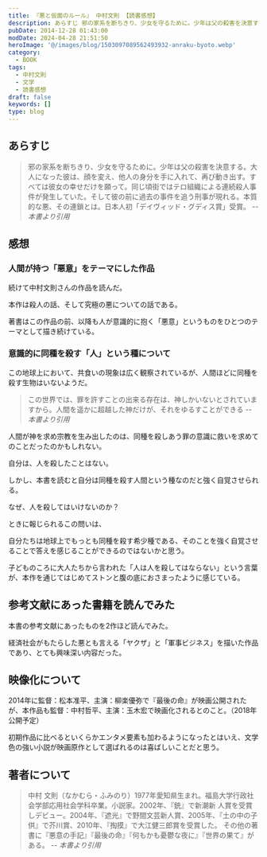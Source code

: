 ```yaml
---
title: 『悪と仮面のルール』 中村文則 【読書感想】
description: あらすじ 邪の家系を断ちきり、少女を守るために。少年は父の殺害を決意する。大人になった彼は、顔を変え、他人の身分を手に入れて、再び動き出す。すべては彼女の幸せだけを願って。同じ頃街ではテロ組織による連続殺人事件が発生していた。そして彼の前に過去の事件を追う刑事が現れる。本質的な悪、その連鎖とは。
pubDate: 2014-12-28 01:43:00
modDate: 2024-04-28 21:51:50
heroImage: '@/images/blog/1503097089562493932-anraku-byoto.webp'
category:
  - BOOK
tags:
  - 中村文則
  - 文学
  - 読書感想
draft: false
keywords: []
type: blog
---
```



## あらすじ

> 邪の家系を断ちきり、少女を守るために。少年は父の殺害を決意する。大人になった彼は、顔を変え、他人の身分を手に入れて、再び動き出す。すべては彼女の幸せだけを願って。同じ頃街ではテロ組織による連続殺人事件が発生していた。そして彼の前に過去の事件を追う刑事が現れる。本質的な悪、その連鎖とは。日本人初「デイヴィッド・グディス賞」受賞。 <cite>-- 本書より引用</cite>

## 感想

### 人間が持つ「悪意」をテーマにした作品

続けて中村文則さんの作品を読んだ。

本作は殺人の話、そして究極の悪についての話である。

著書はこの作品の前、以降も人が意識的に抱く「悪意」というものをひとつのテーマとして描き続けている。

<BlogCard
  title='『掏摸』『王国』 ＜二作品＞ 中村文則 【読書感想】'
  description='あらすじ 東京を仕事場にする天才スリ師。ある日、彼は「最悪」の男と再会する。男の名は木崎――かつて仕事をともにした闇社会に生きる男。木崎は彼にこう囁いた。 「これから三つの仕事をこなせ。失敗すれば、お前を殺す。逃げれば、あの女と子供を殺す」 　運命とはなにか、他人の人生を支配するとはどうい'
  url='https://www.neputa-note.net/2017/04/2/'
  domain='www.neputa-note.net'
/>

<BlogCard
  title='『教団Ｘ』 中村文則 【読書感想】'
  description='あらすじ 対をなし存在する「２つの集団」。ひとつは「沢渡(さわたり)」という男が教祖として君臨し、都内のマンション一棟に潜むカルト宗教であり、そこには多くの若い男女が集っている。その宗教団体は公安や警察に「教団X」と呼ばれマークされている。もうひとつは、自称アマチュア思索家「松尾正太郎」を教祖とする'
  url='https://www.neputa-note.net/2015/03/nakamura-fuminori-cult-x/'
  domain='www.neputa-note.net'
/>

### 意識的に同種を殺す「人」という種について

この地球上において、共食いの現象は広く観察されているが、人間ほどに同種を殺す生物はいないようだ。

> この世界では、罪を許すことの出来る存在は、神しかいないとされていますから。人間を遥かに超越した神だけが、それをゆるすことができる <cite>-- 本書より引用</cite>

人間が神を求め宗教を生み出したのは、同種を殺しあう罪の意識に救いを求めてのことだったのかもしれない。

自分は、人を殺したことはない。

しかし、本書を読むと自分は同種を殺す人間という種なのだと強く自覚させられる。

なぜ、人を殺してはいけないのか？

ときに報じられるこの問いは、

自分たちは地球上でもっとも同種を殺す希少種である、そのことを強く自覚させることで答えを感じることができるのではないかと思う。

子どものころに大人たちから言われた「人は人を殺してはならない」という言葉が、本作を通じてはじめてストンと腹の底におさまったように感じている。

<div class='not-prose'>
  <div data-vc_mylinkbox_id='886768402'></div>
</div>

## 参考文献にあった書籍を読んでみた

本書の参考文献にあったものを2作ほど読んでみた。

経済社会がもたらした悪とも言える「ヤクザ」と「軍事ビジネス」を描いた作品であり、とても興味深い内容だった。

<BlogCard
  title='『ヤクザマネー』 NHKヤクザマネー取材班 【読書感想】'
  description='ヤクザマネー (講談社) あらすじと感想。
2007年11月11日にＮＨＫで放送された「ヤクザマネー～社会を蝕（むしば）む闇の資金～」の取材班による取材記録。政府が進めた金融規制緩和により、投資マネーが膨れ上がり、新規上場を目指すベンチャー企業がいくつも登場する。そこには大量の資金を供給するヤク'
  url='https://www.neputa-note.net/2015/01/nhk/'
  domain='www.neputa-note.net'
/>

<BlogCard
  title='『アメリカの巨大軍需産業』 広瀬隆 【読書感想】'
  description='アメリカの巨大軍需産業 (広瀬隆) あらすじと感想。
戦争、紛争、そしてテロといった武器を用いた争いは止むことなく世界各地で行われている。しかし、そこで使われる銃や兵器は誰が作り、持ち込んだものなのか。
アメリカの３０兆円にものぼる国防費を背景に、軍需産業は国家と固く結びつきマーケットを世界へと広'
  url='https://www.neputa-note.net/2015/01/blog-post_27/'
  domain='www.neputa-note.net'
/>

## 映像化について

2014年に監督：松本准平、主演：柳楽優弥で『最後の命』が映画公開されたが、本作品も監督：中村哲平、主演：玉木宏で映画化されるとのこと。（2018年公開予定）

<BlogCard
  title='玉木宏、悪に染まる…「悪と仮面のルール」映画化 | cinemacafe.net'
  description='日本国内のみならず、アメリカをはじめとした海外でも注目を集める日本人作家・中村文則の傑作「悪と仮面のルール」が…'
  url='https://www.cinemacafe.net/article/2017/04/22/48845.html'
  domain='www.cinemacafe.net'
/>

初期作品に比べるといくらかエンタメ要素も加わるようになったとはいえ、文学色の強い小説が映画原作として選ばれるのは喜ばしいことだと思う。

<div class='not-prose'>
  <div data-vc_mylinkbox_id='887447308'></div>
</div>

## 著者について

> 中村 文則（なかむら・ふみのり）1977年愛知県生まれ。福島大学行政社会学部応用社会学科卒業。小説家。2002年、『銃』で新潮新 人賞を受賞しデビュー。2004年、『遮光』で野間文芸新人賞、2005年、『土の中の子供』で芥川賞、2010年、『掏摸』で大江健三郎賞を受賞した。 その他の著書に『悪意の手記』『最後の命』『何もかも憂鬱な夜に』『世界の果て』がある。 <cite>-- 本書より引用</cite>

